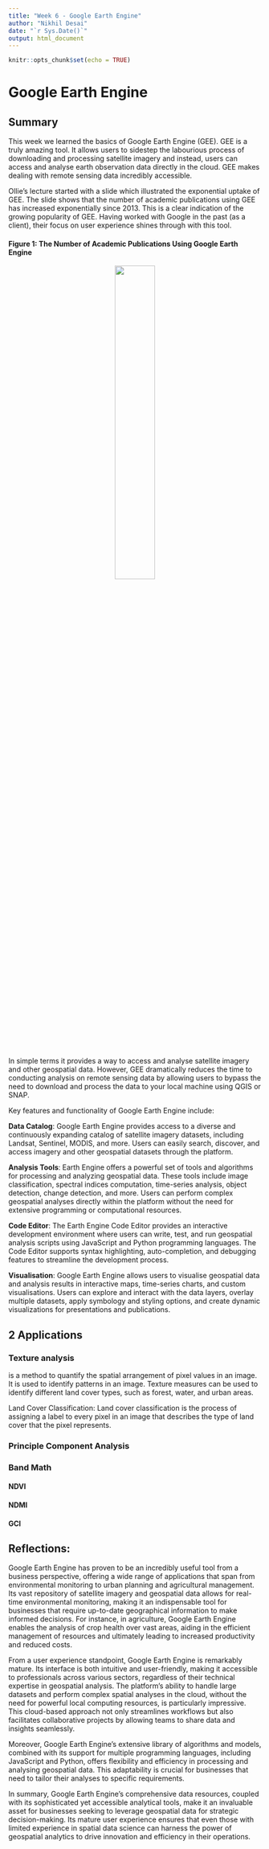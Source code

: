 ```yaml
---
title: "Week 6 - Google Earth Engine"
author: "Nikhil Desai"
date: "`r Sys.Date()`"
output: html_document
---
```


```r
knitr::opts_chunk$set(echo = TRUE)
```

# Google Earth Engine

## Summary

This week we learned the basics of Google Earth Engine (GEE). GEE is a truly amazing tool. It allows users to sidestep the labourious process of downloading and processing satellite imagery and instead, users can access and analyse earth observation data directly in the cloud. GEE makes dealing with remote sensing data incredibly accessible.

Ollie's lecture started with a slide which illustrated the exponential uptake of GEE. The slide shows that the number of academic publications using GEE has increased exponentially since 2013. This is a clear indication of the growing popularity of GEE. Having worked with Google in the past (as a client), their focus on user experience shines through with this tool.

#### Figure 1: The Number of Academic Publications Using Google Earth Engine

::: {style="text-align: center;"}
<img src="/Photos/GEEPublications.png" style="width:40%;"/>
:::

In simple terms it provides a way to access and analyse satellite imagery and other geospatial data. However, GEE dramatically reduces the time to conducting analysis on remote sensing data by allowing users to bypass the need to download and process the data to your local machine using QGIS or SNAP.

Key features and functionality of Google Earth Engine include:

**Data Catalog**: Google Earth Engine provides access to a diverse and continuously expanding catalog of satellite imagery datasets, including Landsat, Sentinel, MODIS, and more. Users can easily search, discover, and access imagery and other geospatial datasets through the platform.

**Analysis Tools**: Earth Engine offers a powerful set of tools and algorithms for processing and analyzing geospatial data. These tools include image classification, spectral indices computation, time-series analysis, object detection, change detection, and more. Users can perform complex geospatial analyses directly within the platform without the need for extensive programming or computational resources.

**Code Editor**: The Earth Engine Code Editor provides an interactive development environment where users can write, test, and run geospatial analysis scripts using JavaScript and Python programming languages. The Code Editor supports syntax highlighting, auto-completion, and debugging features to streamline the development process.

**Visualisation**: Google Earth Engine allows users to visualise geospatial data and analysis results in interactive maps, time-series charts, and custom visualisations. Users can explore and interact with the data layers, overlay multiple datasets, apply symbology and styling options, and create dynamic visualizations for presentations and publications.

## 2 Applications

### Texture analysis

is a method to quantify the spatial arrangement of pixel values in an image. It is used to identify patterns in an image. Texture measures can be used to identify different land cover types, such as forest, water, and urban areas.

Land Cover Classification: Land cover classification is the process of assigning a label to every pixel in an image that describes the type of land cover that the pixel represents.

### Principle Component Analysis

### Band Math

#### NDVI

#### NDMI

#### GCI

## Reflections:

Google Earth Engine has proven to be an incredibly useful tool from a business perspective, offering a wide range of applications that span from environmental monitoring to urban planning and agricultural management. Its vast repository of satellite imagery and geospatial data allows for real-time environmental monitoring, making it an indispensable tool for businesses that require up-to-date geographical information to make informed decisions. For instance, in agriculture, Google Earth Engine enables the analysis of crop health over vast areas, aiding in the efficient management of resources and ultimately leading to increased productivity and reduced costs.

From a user experience standpoint, Google Earth Engine is remarkably mature. Its interface is both intuitive and user-friendly, making it accessible to professionals across various sectors, regardless of their technical expertise in geospatial analysis. The platform's ability to handle large datasets and perform complex spatial analyses in the cloud, without the need for powerful local computing resources, is particularly impressive. This cloud-based approach not only streamlines workflows but also facilitates collaborative projects by allowing teams to share data and insights seamlessly.

Moreover, Google Earth Engine's extensive library of algorithms and models, combined with its support for multiple programming languages, including JavaScript and Python, offers flexibility and efficiency in processing and analysing geospatial data. This adaptability is crucial for businesses that need to tailor their analyses to specific requirements.

In summary, Google Earth Engine's comprehensive data resources, coupled with its sophisticated yet accessible analytical tools, make it an invaluable asset for businesses seeking to leverage geospatial data for strategic decision-making. Its mature user experience ensures that even those with limited experience in spatial data science can harness the power of geospatial analytics to drive innovation and efficiency in their operations.
